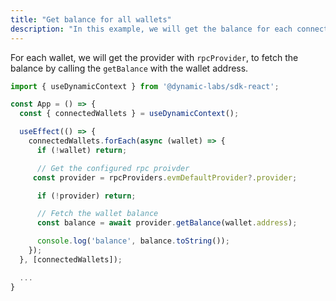 ```yaml
---
title: "Get balance for all wallets"
description: "In this example, we will get the balance for each connect wallet."
---
```


For each wallet, we will get the provider with `rpcProvider`, to fetch the
balance by calling the `getBalance` with the wallet address.

```JavaScript
import { useDynamicContext } from '@dynamic-labs/sdk-react';

const App = () => {
  const { connectedWallets } = useDynamicContext();

  useEffect(() => {
    connectedWallets.forEach(async (wallet) => {
      if (!wallet) return;

      // Get the configured rpc proivder
     const provider = rpcProviders.evmDefaultProvider?.provider;

      if (!provider) return;

      // Fetch the wallet balance
      const balance = await provider.getBalance(wallet.address);

      console.log('balance', balance.toString());
    });
  }, [connectedWallets]);

  ...
}

```
